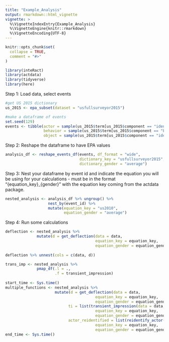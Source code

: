 ```yaml
---
title: "Example_Analysis"
output: rmarkdown::html_vignette
vignette: >
  %\VignetteIndexEntry{Example_Analysis}
  %\VignetteEngine{knitr::rmarkdown}
  %\VignetteEncoding{UTF-8}
---
```


```r
knitr::opts_chunk$set(
  collapse = TRUE,
  comment = "#>"
)
```

```r
library(inteRact)
library(actdata)
library(tidyverse)
library(here)
```

Step 1: Load data, select events

```r

#get US 2015 dictionary
us_2015 <- epa_subset(dataset = "usfullsurveyor2015")

#make a dataframe of events 
set.seed(129)
events <- tibble(actor = sample(us_2015$term[us_2015$component == "identity"], 50),
                 behavior = sample(us_2015$term[us_2015$component == "behavior"], 50),
                 object = sample(us_2015$term[us_2015$component == "identity"], 50))

```

Step 2: Reshape the dataframe to have EPA values 
```r
analysis_df <- reshape_events_df(events, df_format = "wide",
                                 dictionary_key = "usfullsurveyor2015", 
                                 dictionary_gender = "average")
```

Step 3: Nest your dataframe by event id and indicate the equation you will be using 
for your calculations - must be in the format "{equation_key}_{gender}" with the equation 
key coming from the actdata package. 

```r

nested_analysis <- analysis_df %>% ungroup() %>% 
                   nest_by(event_id) %>% 
                   mutate(equation_key = "us2010",
                          equation_gender = "average")

```

Step 4: Run some calculations
```r
deflection <- nested_analysis %>% 
              mutate(d = get_deflection(data = data, 
                                        equation_key = equation_key,
                                        equation_gender = equation_gender))
                       
deflection %>% unnest(cols = c(data, d))
```



```r

trans_imp <- nested_analysis %>% 
              pmap_df(.l = .,
                      .f = transient_impression)
      
start_time <- Sys.time()
multiple_functions <- nested_analysis %>% 
                      mutate(d = get_deflection(data = data, 
                                        equation_key = equation_key,
                                        equation_gender = equation_gender),
                            ti = list(transient_impression(data = data, 
                                        equation_key = equation_key,
                                        equation_gender = equation_gender)),
                            actor_reidentified = list(reidentify_actor(data = data, 
                                        equation_key = equation_key,
                                        equation_gender = equation_gender)))
end_time <- Sys.time()

```


